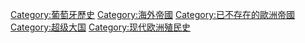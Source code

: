{{Commonscat|Portuguese Empire}}

[[Category:葡萄牙歷史|Category:葡萄牙歷史]]
[[Category:海外帝國|Category:海外帝國]]
[[Category:已不存在的歐洲帝國|Category:已不存在的歐洲帝國]]
[[Category:超级大国|Category:超级大国]]
[[Category:现代欧洲殖民史|Category:现代欧洲殖民史]]